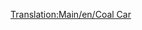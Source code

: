 [[Translation:Main/en/Coal Car]]{{en/-}}{{Template:Trains_Carriages_new|NormalCost=£1,375 ($2,750)
|NormalWeight=18 / 48 t
|Picture= [[File:en/Coaltruck.png]]
|NormalCapacity=30 tonnes of coal
|MonoCost=£1,375 ($2,750)
|MonoWeight=18 / 53 t
|MonoCapacity=35 tonnes of coal
|MagCost=£1,375 ($2,750)
|MagWeight=18 / 55 t
|MagCapacity=37 tonnes of coal
|Description=[[Main/en/Coal Car]] can haul [[Main/en/Coal]]. This wagon is available in [[Main/en/Climates#Temperate| Temperate]] and [[Main/en/Climates#Sub-arctic| Sub-Arctic]] climates.
}}